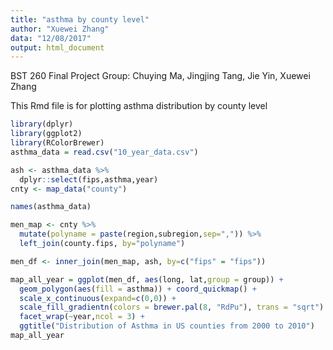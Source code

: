```yaml
---
title: "asthma by county level"
author: "Xuewei Zhang"
data: "12/08/2017"
output: html_document
---
```


BST 260 Final Project
Group: Chuying Ma, Jingjing Tang, Jie Yin, Xuewei Zhang

This Rmd file is for plotting asthma distribution by county level

```r
library(dplyr)
library(ggplot2)
library(RColorBrewer)
asthma_data = read.csv("10_year_data.csv")

ash <- asthma_data %>% 
  dplyr::select(fips,asthma,year)
cnty <- map_data("county")

names(asthma_data)

men_map <- cnty %>%
  mutate(polyname = paste(region,subregion,sep=",")) %>%
  left_join(county.fips, by="polyname")

men_df <- inner_join(men_map, ash, by=c("fips" = "fips"))

map_all_year = ggplot(men_df, aes(long, lat,group = group)) + 
  geom_polygon(aes(fill = asthma)) + coord_quickmap() +
  scale_x_continuous(expand=c(0,0)) +  
  scale_fill_gradientn(colors = brewer.pal(8, "RdPu"), trans = "sqrt") +
  facet_wrap(~year,ncol = 3) +
  ggtitle("Distribution of Asthma in US counties from 2000 to 2010")
map_all_year
```


